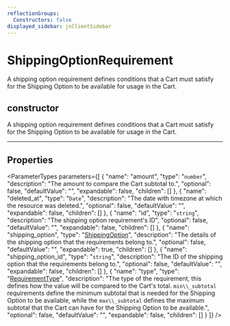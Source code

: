 ```yaml
---
reflectionGroups:
  Constructors: false
displayed_sidebar: jsClientSidebar
---
```



# ShippingOptionRequirement

A shipping option requirement defines conditions that a Cart must satisfy for the Shipping Option to be available for usage in the Cart.

## constructor

A shipping option requirement defines conditions that a Cart must satisfy for the Shipping Option to be available for usage in the Cart.

___

## Properties

<ParameterTypes parameters={[
  {
    "name": "amount",
    "type": "`number`",
    "description": "The amount to compare the Cart subtotal to.",
    "optional": false,
    "defaultValue": "",
    "expandable": false,
    "children": []
  },
  {
    "name": "deleted_at",
    "type": "`Date`",
    "description": "The date with timezone at which the resource was deleted.",
    "optional": false,
    "defaultValue": "",
    "expandable": false,
    "children": []
  },
  {
    "name": "id",
    "type": "`string`",
    "description": "The shipping option requirement's ID",
    "optional": false,
    "defaultValue": "",
    "expandable": false,
    "children": []
  },
  {
    "name": "shipping_option",
    "type": "[ShippingOption](js_client.internal.ShippingOption.mdx)",
    "description": "The details of the shipping option that the requirements belong to.",
    "optional": false,
    "defaultValue": "",
    "expandable": true,
    "children": []
  },
  {
    "name": "shipping_option_id",
    "type": "`string`",
    "description": "The ID of the shipping option that the requirements belong to.",
    "optional": false,
    "defaultValue": "",
    "expandable": false,
    "children": []
  },
  {
    "name": "type",
    "type": "[RequirementType](../enums/js_client.internal.internal.RequirementType.mdx)",
    "description": "The type of the requirement, this defines how the value will be compared to the Cart's total. `min\\_subtotal` requirements define the minimum subtotal that is needed for the Shipping Option to be available, while the `max\\_subtotal` defines the maximum subtotal that the Cart can have for the Shipping Option to be available.",
    "optional": false,
    "defaultValue": "",
    "expandable": false,
    "children": []
  }
]} />
